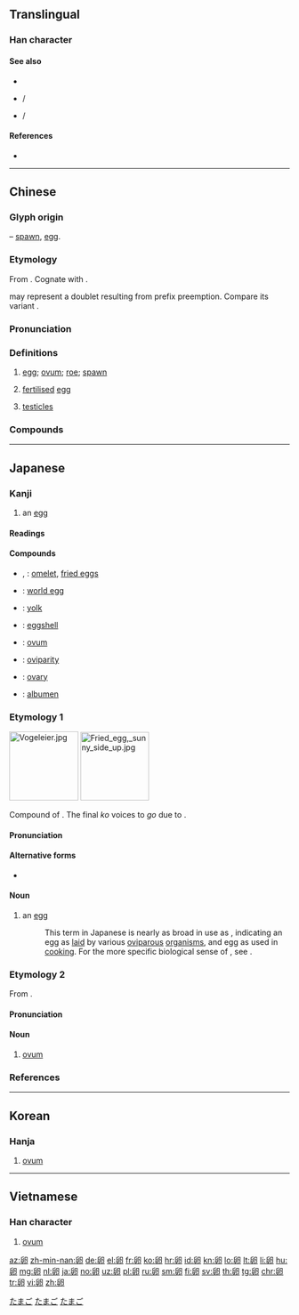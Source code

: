 {{also|卯|卬}}
==Translingual==

===Han character===
{{Han char|rn=26|rad=卩|as=05|sn=7|four=77720|canj=HHSLI|ids=⿰𠂑卪}}

====See also====
* {{l|mul|sc=Hani|蛋}}
* {{l|mul|sc=Hani|鮞}}/{{l|mul|sc=Hani|鲕}}
* {{l|mul|sc=Hani|鯤}}/{{l|mul|sc=Hani|鲲}}

====References====
* {{Han ref|kx=0159.200|dkj=02857|dj=0365.010|hdz=10313.040|uh=5375|ud=21365|bh=A75A|bd=42842}}

----

==Chinese==
{{zh-forms}}

===Glyph origin===
{{Han etym}}
{{liushu|p}} – [[spawn]], [[egg]].

===Etymology===
From {{inh|zh|sit-pro|*s-row||egg, nit}}. Cognate with {{cog|bo|སྲོ་མ||egg of a louse, nit, small bubble}}.

{{och-l|鯤}} may represent a doublet resulting from prefix preemption. Compare its variant {{zh-l|𡖉}}.

===Pronunciation===
{{zh-pron
|m=luǎn
|c=leon5,leon5-2
|h=pfs=lón
|md=lâung/luāng
|md_note=lâung - colloquial; luāng - literary
|mn=nn̄g/loán
|mn_note=nn̄g - vernacular, loán - literary
|w=3loe,3lu
|mc=y
|oc=y
|cat=n
}}

===Definitions===
{{zh-hanzi}}

# [[egg]]; [[ovum]]; [[roe]]; [[spawn]]
# {{lb|zh|entomology}} [[fertilised]] [[egg]]
# {{lb|zh|regional}} [[testicles]]

===Compounds===
{{zh-der|卵圓|卵圓形|卵圓窗|卵翼|卵用雞|卵生|卵白|卵子|卵胎生|卵細胞|卵巢|卵巢窩|卵塊|卵形|卵模|卵母細胞|卵泡|卵石|卵磷脂|卵精巢|卵裂|卵黃|卵黃囊|卵黃管|卵黃腺|事危累卵|危如累卵|受精卵|同卵|排卵|產卵|異卵|以卵投石|以卵擊石|以石投卵|以碫投卵|伏卵|危於累卵|卵囊|卵囊球|卵子移植|卵孔|卵巢囊腫|卵巢炎|卵巢癌|卵核|卵翼之恩|卵育|卵與石鬥|卵袋|同卵雙生|呵脬捧卵|壓卵|孵卵機|完卵|巢傾卵破|巢毀卵破|排卵期|排山壓卵|殺雞取卵|河卵石|泰山壓卵|石卵|累卵|累卵之危|翼卵|若卵投石|覆巢傾卵|覆巢毀卵|覆巢破卵|赤眼卵蜂|輸卵管|重卵|雞卵|魚卵|鵝卵石}}

----

==Japanese==
{{wikipedia|lang=ja}}
{{wikipedia|Egg}}

===Kanji===
{{ja-kanji|grade=6|rs=卩05}}

# an [[egg]]

====Readings====
{{ja-readings
|goon=[[らん]] (ran)
|kanon=[[らん]] (ran)
|kun=[[たまご]] (tamago)
}}

====Compounds====
{{der-top|Compounds}}
* {{ja-r|卵焼|たまごやき}}, {{ja-r|卵焼き|たまごやき}}: [[omelet]], [[fried eggs]]
* {{ja-r|梵卵|ぼんらん}}: [[world egg]]
* {{ja-r|卵黄|らんおう}}: [[yolk]]
* {{ja-r|卵殻|らんかく}}: [[eggshell]]
* {{ja-r|卵子|らんし}}: [[ovum]]
* {{ja-r|卵生|らんせい}}: [[oviparity]]
* {{ja-r|卵巣|らんそう}}: [[ovary]]
* {{ja-r|卵白|らんぱく}}: [[albumen]]
{{der-bottom}}

===Etymology 1===
{{ja-kanjitab|たまご|yomi=k}}
<div class="thumb tright">
<div class="thumbinner" style="width: 252px;">[[File:Vogeleier.jpg|124px]] [[File:Fried_egg,_sunny_side_up.jpg|123px]] <div class="thumbcaption">{{lang|ja|卵}}</div></div></div>
Compound of {{compound|lang=ja|sort=たまご|玉|tr1=tama|t1=ball|子|tr2=ko|t2=child, small thing}}. The final ''ko'' voices to ''go'' due to {{rendaku|たまご}}.

====Pronunciation====
{{ja-pron|yomi=k|たまご|acc=2|acc_ref=DJR,NHK|acc2=0|acc2_ref=DJR,NHK}}

====Alternative forms====
* {{l|ja|玉子}}

====Noun====
{{ja-noun|たまご}}

# an [[egg]]
#: This term in Japanese is nearly as broad in use as {{cog|en|egg}}, indicating an egg as [[lay|laid]] by various [[oviparous]] [[organism]]s, and egg as used in [[cooking]]. For the more specific biological sense of {{m|en|ovum}}, see {{l|ja|卵子|tr=''ranshi''}}.

===Etymology 2===
{{ja-kanjitab|らん|yomi=o}}
From {{etyl|ltc|ja|sort=らん}} {{m|zh|卵|tr=lwan<sup>X</sup>}}.

====Pronunciation====
{{ja-pron|yomi=o|らん|acc=1|acc_ref=DJR,NHK}}

====Noun====
{{ja-noun|らん}}

# [[ovum]]

===References===
<references/>

[[Category:ja:Eggs|たまご]]
[[Category:ja:Foods|たまご]]
[[Category:1000 Japanese basic words|たまご]]

----

==Korean==

===Hanja===
{{ko-hanja|hangeul=[[란]]>[[난]]}}

# [[ovum]]

----

==Vietnamese==

===Han character===
{{vi-hantu|[[noãn]]|rs=卩05}}

# [[ovum]]

[[az:卵]]
[[zh-min-nan:卵]]
[[de:卵]]
[[el:卵]]
[[fr:卵]]
[[ko:卵]]
[[hr:卵]]
[[id:卵]]
[[kn:卵]]
[[lo:卵]]
[[lt:卵]]
[[li:卵]]
[[hu:卵]]
[[mg:卵]]
[[nl:卵]]
[[ja:卵]]
[[no:卵]]
[[uz:卵]]
[[pl:卵]]
[[ru:卵]]
[[sm:卵]]
[[fi:卵]]
[[sv:卵]]
[[th:卵]]
[[tg:卵]]
[[chr:卵]]
[[tr:卵]]
[[vi:卵]]
[[zh:卵]]